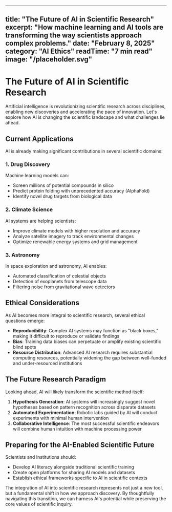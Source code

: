 
---
title: "The Future of AI in Scientific Research"
excerpt: "How machine learning and AI tools are transforming the way scientists approach complex problems."
date: "February 8, 2025"
category: "AI Ethics"
readTime: "7 min read"
image: "/placeholder.svg"
---

# The Future of AI in Scientific Research

Artificial intelligence is revolutionizing scientific research across disciplines, enabling new discoveries and accelerating the pace of innovation. Let's explore how AI is changing the scientific landscape and what challenges lie ahead.

## Current Applications

AI is already making significant contributions in several scientific domains:

### 1. Drug Discovery

Machine learning models can:
- Screen millions of potential compounds in silico
- Predict protein folding with unprecedented accuracy (AlphaFold)
- Identify novel drug targets from biological data

### 2. Climate Science

AI systems are helping scientists:
- Improve climate models with higher resolution and accuracy
- Analyze satellite imagery to track environmental changes
- Optimize renewable energy systems and grid management

### 3. Astronomy

In space exploration and astronomy, AI enables:
- Automated classification of celestial objects
- Detection of exoplanets from telescope data
- Filtering noise from gravitational wave detectors

## Ethical Considerations

As AI becomes more integral to scientific research, several ethical questions emerge:

- **Reproducibility**: Complex AI systems may function as "black boxes," making it difficult to reproduce or validate findings
- **Bias**: Training data biases can perpetuate or amplify existing scientific blind spots
- **Resource Distribution**: Advanced AI research requires substantial computing resources, potentially widening the gap between well-funded and under-resourced institutions

## The Future Research Paradigm

Looking ahead, AI will likely transform the scientific method itself:

1. **Hypothesis Generation**: AI systems will increasingly suggest novel hypotheses based on pattern recognition across disparate datasets
2. **Automated Experimentation**: Robotic labs guided by AI will conduct experiments with minimal human intervention
3. **Collaborative Intelligence**: The most successful scientific endeavors will combine human intuition with machine processing power

## Preparing for the AI-Enabled Scientific Future

Scientists and institutions should:

- Develop AI literacy alongside traditional scientific training
- Create open platforms for sharing AI models and datasets
- Establish ethical frameworks specific to AI in scientific contexts

The integration of AI into scientific research represents not just a new tool, but a fundamental shift in how we approach discovery. By thoughtfully navigating this transition, we can harness AI's potential while preserving the core values of scientific inquiry.
